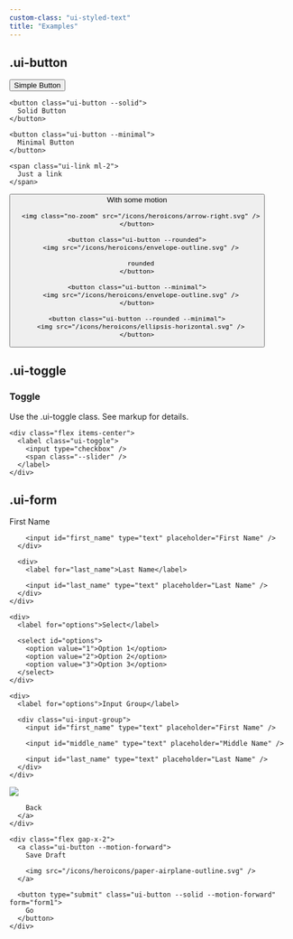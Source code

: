 ```yaml
---
custom-class: "ui-styled-text"
title: "Examples"
---
```


## .ui-button

<div class="ui-ox my-6">
  <div class="flex gap-x-2">
    <button class="ui-button">
      Simple Button
    </button>

    <button class="ui-button --solid">
      Solid Button
    </button>

    <button class="ui-button --minimal">
      Minimal Button
    </button>

    <span class="ui-link ml-2">
      Just a link
    </span>
  </div>
</div>

<div class="ui-bx my-6">
  <div class="flex gap-x-2">
    <button class="ui-button --motion-forward">
      With some motion

      <img class="no-zoom" src="/icons/heroicons/arrow-right.svg" />
    </button>

    <button class="ui-button --rounded">
      <img src="/icons/heroicons/envelope-outline.svg" />

      rounded
    </button>

    <button class="ui-button --minimal">
      <img src="/icons/heroicons/envelope-outline.svg" />
    </button>

    <button class="ui-button --rounded --minimal">
      <img src="/icons/heroicons/ellipsis-horizontal.svg" />
    </button>
  </div>
</div>

## .ui-toggle

<div class="ui-box my-6 ui-styled-text-unset">
  <div class="flex w-full justify-between">
    <div>
      <div class="ui-titlepair">
        <h3 class="--title">Toggle</h3>
        <p class="--description">Use the .ui-toggle class. See markup for details. </p>
      </div>
    </div>

    <div class="flex items-center">
      <label class="ui-toggle">
        <input type="checkbox" />
        <span class="--slider" />
      </label>
    </div>
  </div>
</div>

## .ui-form

<form id="form1" class="ui-box my-6 ui-form" action="/docs">
  <div class="ui-tuple flex flex-col gap-y-1">
    <div class="grid grid-cols-2 gap-x-4">
      <div>
        <label for="first_name">First Name</label>

        <input id="first_name" type="text" placeholder="First Name" />
      </div>

      <div>
        <label for="last_name">Last Name</label>

        <input id="last_name" type="text" placeholder="Last Name" />
      </div>
    </div>

    <div>
      <label for="options">Select</label>

      <select id="options">
        <option value="1">Option 1</option>
        <option value="2">Option 2</option>
        <option value="3">Option 3</option>
      </select>
    </div>

    <div>
      <label for="options">Input Group</label>

      <div class="ui-input-group">
        <input id="first_name" type="text" placeholder="First Name" />

        <input id="middle_name" type="text" placeholder="Middle Name" />

        <input id="last_name" type="text" placeholder="Last Name" />
      </div>
    </div>
  </div>

  <div class="--bottom">
    <div>
      <a class="ui-button --minimal --motion-backward">
        <img src="/icons/heroicons/arrow-left.svg" />

        Back
      </a>
    </div>

    <div class="flex gap-x-2">
      <a class="ui-button --motion-forward">
        Save Draft

        <img src="/icons/heroicons/paper-airplane-outline.svg" />
      </a>

      <button type="submit" class="ui-button --solid --motion-forward" form="form1">
        Go
      </button>
    </div>
  </div>
</form>

<style>
  body: background-color: #red !important;
</style>